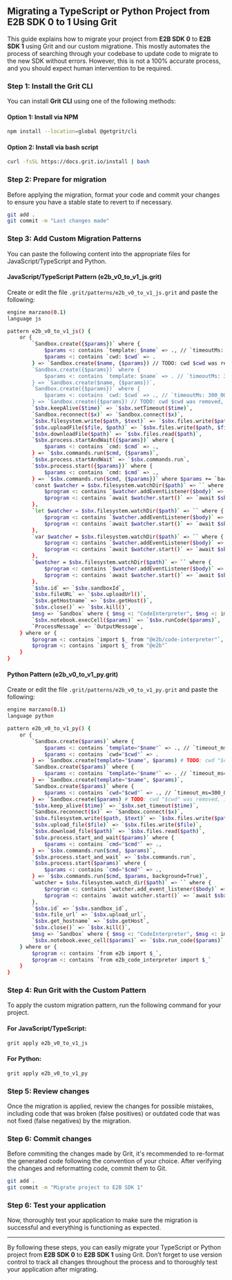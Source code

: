 ## Migrating a TypeScript or Python Project from E2B SDK 0 to 1 Using Grit

This guide explains how to migrate your project from **E2B SDK 0** to **E2B SDK 1** using Grit and our custom migratione. This mostly automates the process of searching through your codebase to update code to migrate to the new SDK without errors. However, this is not a 100% accurate process, and you should expect human intervention to be required.

### Step 1: Install the Grit CLI

You can install **Grit CLI** using one of the following methods:

#### Option 1: Install via NPM

```bash
npm install --location=global @getgrit/cli
```

#### Option 2: Install via bash script

```bash
curl -fsSL https://docs.grit.io/install | bash
```

### Step 2: Prepare for migration

Before applying the migration, format your code and commit your changes to ensure you have a stable state to revert to if necessary.

```bash
git add .
git commit -m "Last changes made"
```

### Step 3: Add Custom Migration Patterns

You can paste the following content into the appropriate files for JavaScript/TypeScript and Python.

#### JavaScript/TypeScript Pattern (e2b_v0_to_v1_js.grit)

Create or edit the file `.grit/patterns/e2b_v0_to_v1_js.grit` and paste the following:

```bash
engine marzano(0.1)
language js

pattern e2b_v0_to_v1_js() {
    or {
        `Sandbox.create({$params})` where {
            $params <: contains `template: $name` => ., // `timeoutMs: 300_000`,
            $params <: contains `cwd: $cwd` => .
        } => `Sandbox.create($name, {$params}) // TODO: cwd $cwd was removed, it can't be set on sbx anymore`,
        `Sandbox.create({$params})` where {
            $params <: contains `template: $name` => . // `timeoutMs: 300_000`
        } => `Sandbox.create($name, {$params})`,
        `Sandbox.create({$params})` where {
            $params <: contains `cwd: $cwd` => ., // `timeoutMs: 300_000`,
        } => `Sandbox.create({$params}) // TODO: cwd $cwd was removed, it can't be set on sbx anymore`,
        `$sbx.keepAlive($time)` => `$sbx.setTimeout($time)`,
        `Sandbox.reconnect($x)` => `Sandbox.connect($x)`,
        `$sbx.filesystem.write($path, $text)` => `$sbx.files.write($path, $text)`,
        `$sbx.uploadFile($file, $path)` => `$sbx.files.write($path, $file)`,
        `$sbx.downloadFile($path)` => `$sbx.files.read($path)`,
        `$sbx.process.startAndWait({$params})` where {
            $params <: contains `cmd: $cmd` => .,
        } => `$sbx.commands.run($cmd, {$params)`,
        `$sbx.process.startAndWait` => `$sbx.commands.run`,
        `$sbx.process.start({$params})` where {
            $params <: contains `cmd: $cmd` => .,
        } => `$sbx.commands.run($cmd, {$params})` where $params += `backgrund: true`,
        `const $watcher = $sbx.filesystem.watchDir($path)` => `` where {
            $program <: contains `$watcher.addEventListener($body)` => .,
            $program <: contains `await $watcher.start()` => `await $sbx.files.watch($path, $body)`
        },
        `let $watcher = $sbx.filesystem.watchDir($path)` => `` where {
            $program <: contains `$watcher.addEventListener($body)` => .,
            $program <: contains `await $watcher.start()` => `await $sbx.files.watch($path, $body)`
        },
        `var $watcher = $sbx.filesystem.watchDir($path)` => `` where {
            $program <: contains `$watcher.addEventListener($body)` => .,
            $program <: contains `await $watcher.start()` => `await $sbx.files.watch($path, $body)`
        },
        `$watcher = $sbx.filesystem.watchDir($path)` => `` where {
            $program <: contains `$watcher.addEventListener($body)` => .,
            $program <: contains `await $watcher.start()` => `await $sbx.files.watch($path, $body)`
        },
        `$sbx.id` => `$sbx.sandboxId`,
        `$sbx.fileURL` => `$sbx.uploadUrl()`,
        `$sbx.getHostname` => `$sbx.getHost()`,
        `$sbx.close()` => `$sbx.kill()`,
        $msg => `Sandbox` where { $msg <: "CodeInterpreter", $msg <: imported_from(`"@e2b/code-interpreter"`) },
        `$sbx.notebook.execCell($params)` => `$sbx.runCode($params)`,
        `ProcessMessage` => `OutputMessage`,
    } where or {
        $program <: contains `import $_ from "@e2b/code-interpreter"`,
        $program <: contains `import $_ from "@e2b"`
    }
}
```

#### Python Pattern (e2b_v0_to_v1_py.grit)

Create or edit the file `.grit/patterns/e2b_v0_to_v1_py.grit` and paste the following:

```bash
engine marzano(0.1)
language python

pattern e2b_v0_to_v1_py() {
    or {
        `Sandbox.create($params)` where {
            $params <: contains `template="$name"` => ., // `timeout_ms=300_000`,
            $params <: contains `cwd="$cwd"` => .
        } => `Sandbox.create(template="$name", $params) # TODO: cwd "$cwd" was removed, it can't be set on sbx anymore`,
        `Sandbox.create($params)` where {
            $params <: contains `template="$name"` => . // `timeout_ms=300_000`
        } => `Sandbox.create(template="$name", $params)`,
        `Sandbox.create($params)` where {
            $params <: contains `cwd="$cwd"` => ., // `timeout_ms=300_000`,
        } => `Sandbox.create($params) # TODO: cwd "$cwd" was removed, it can't be set on sbx anymore`,
        `$sbx.keep_alive($time)` => `$sbx.set_timeout($time)`,
        `Sandbox.reconnect($x)` => `Sandbox.connect($x)`,
        `$sbx.filesystem.write($path, $text)` => `$sbx.files.write($path, $text)`,
        `$sbx.upload_file($file)` => `$sbx.files.write($file)`,
        `$sbx.download_file($path)` => `$sbx.files.read($path)`,
        `$sbx.process.start_and_wait($params)` where {
            $params <: contains `cmd="$cmd"` => .,
        } => `$sbx.commands.run($cmd, $params)`,
        `$sbx.process.start_and_wait` => `$sbx.commands.run`,
        `$sbx.process.start($params)` where {
            $params <: contains `cmd="$cmd"` => .,
        } => `$sbx.commands.run($cmd, $params, background=True)`,
        `watcher = $sbx.filesystem.watch_dir($path)` => `` where {
            $program <: contains `watcher.add_event_listener($body)` => .,
            $program <: contains `await watcher.start()` => `await $sbx.files.watch($path, $body)`
        },
        `$sbx.id` => `$sbx.sandbox_id`,
        `$sbx.file_url` => `$sbx.upload_url`,
        `$sbx.get_hostname` => `$sbx.getHost`,
        `$sbx.close()` => `$sbx.kill()`,
        $msg => `Sandbox` where { $msg <: "CodeInterpreter", $msg <: imported_from(`e2b_code_interpreter`) },
        `$sbx.notebook.exec_cell($params)` => `$sbx.run_code($params)`,
    } where or {
        $program <: contains `from e2b import $_`,
        $program <: contains `from e2b_code_interpreter import $_`
    }
}
```

### Step 4: Run Grit with the Custom Pattern

To apply the custom migration pattern, run the following command for your project.

#### For JavaScript/TypeScript:

```bash
grit apply e2b_v0_to_v1_js
```

#### For Python:

```bash
grit apply e2b_v0_to_v1_py
```

### Step 5: Review changes

Once the migration is applied, review the changes for possible mistakes, including code that was broken (false positives) or outdated code that was not fixed (false negatives) by the migration.

### Step 6: Commit changes

Before commiting the changes made by Grit, it's recommended to re-format the generated code following the convention of your choice. After verifying the changes and reformatting code, commit them to Git.

```bash
git add .
git commit -m "Migrate project to E2B SDK 1"
```

### Step 6: Test your application

Now, thoroughly test your application to make sure the migration is successful and everything is functioning as expected.

---

By following these steps, you can easily migrate your TypeScript or Python project from **E2B SDK 0** to **E2B SDK 1** using Grit. Don’t forget to use version control to track all changes throughout the process and to thoroughly test your application after migrating.
